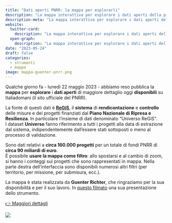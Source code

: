 ```yaml
---
title: "Dati aperti PNRR: la mappa per esplorarli"
description: "La mappa interattiva per esplorare i dati aperti della piattaforma ReGiS pubblicati su Italiadomani"
description-meta: "La mappa interattiva per esplorare i dati aperti della piattaforma ReGiS pubblicati su Italiadomani"
website:
  twitter-card:
    description: "La mappa interattiva per esplorare i dati aperti della piattaforma ReGiS pubblicati su Italiadomani"
  open-graph:
    description: "La mappa interattiva per esplorare i dati aperti della piattaforma ReGiS pubblicati su Italiadomani"
date: "2023-05-24"
draft: false
categories:
  - strumenti
  - mappa
image: mappa-guenter-pnrr.png
---
```


Qualche giorno fa - lunedì 22 maggio 2023 - abbiamo reso pubblica la **mappa** per **esplorare** i **dati aperti** di maggiore dettaglio oggi **disponibili** su Italiadomani (il sito ufficiale del PNRR).

La fonte di questi dati è [**ReGiS**](../../fonti/regis/index.qmd), il **sistema** di **rendicontazione** e **controllo** delle misure e dei progetti finanziati dal **Piano Nazionale di Ripresa e Resilienza**. In particolare l'insieme di dati denominato "Universo ReGiS".<br>
I dataset **Universo** fanno riferimento a tutti i progetti alla data di estrazione dal sistema, indipendentemente dall'essere stati sottoposti o meno al processo di validazione.

Sono dati relativi a **circa 160.000 progetti** per un totale di fondi PNRR di **circa 90 miliardi di euro**.<br>
È possibile **usare la mappa come filtro**: allo spostarsi e al cambio di zoom, si hanno i conteggi sui progetti che sono rappresentati in mappa.
Nella parte destra dell'interfaccia sono disponibili numerosi altri filtri (per territorio, per missione, per submisura, ecc.).

La mappa è stata realizzata da **Guenter Richter**, che ringraziamo per la sua disponibilità e per il suo lavoro. In [questo filmato](https://www.youtube.com/watch?v=kpFlqgjlGak) una sua presentazione dello strumento.

[[👉 Maggiori dettagli]{.btn .btn-primary}](../../fonti/regis/mappa.qmd)

:::{.column-page}
[![](../../fonti/regis/images/mappe-regis.gif)](https://gjrichter.github.io/pages/PNRR/index_embed_Open_Data_PNRR_Dati_Universo_REGIS.html)
:::
